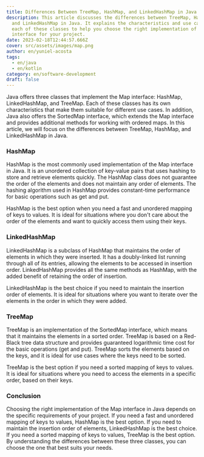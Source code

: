 ```yaml
---
title: Differences Between TreeMap, HashMap, and LinkedHashMap in Java
description: This article discusses the differences between TreeMap, HashMap,
  and LinkedHashMap in Java. It explains the characteristics and use cases of
  each of these classes to help you choose the right implementation of the Map
  interface for your project.
date: 2023-02-18T12:44:57.666Z
cover: src/assets/images/map.png
author: en/yuniel-acosta
tags:
  - en/java
  - en/kotlin
category: en/software-development
draft: false
---
```


Java offers three classes that implement the Map interface: HashMap, LinkedHashMap, and TreeMap. Each of these classes has its own characteristics that make them suitable for different use cases. In addition, Java also offers the SortedMap interface, which extends the Map interface and provides additional methods for working with ordered maps. In this article, we will focus on the differences between TreeMap, HashMap, and LinkedHashMap in Java.

### HashMap

HashMap is the most commonly used implementation of the Map interface in Java. It is an unordered collection of key-value pairs that uses hashing to store and retrieve elements quickly. The HashMap class does not guarantee the order of the elements and does not maintain any order of elements. The hashing algorithm used in HashMap provides constant-time performance for basic operations such as get and put.

HashMap is the best option when you need a fast and unordered mapping of keys to values. It is ideal for situations where you don't care about the order of the elements and want to quickly access them using their keys.

### LinkedHashMap

LinkedHashMap is a subclass of HashMap that maintains the order of elements in which they were inserted. It has a doubly-linked list running through all of its entries, allowing the elements to be accessed in insertion order. LinkedHashMap provides all the same methods as HashMap, with the added benefit of retaining the order of insertion.

LinkedHashMap is the best choice if you need to maintain the insertion order of elements. It is ideal for situations where you want to iterate over the elements in the order in which they were added.

### TreeMap

TreeMap is an implementation of the SortedMap interface, which means that it maintains the elements in a sorted order. TreeMap is based on a Red-Black tree data structure and provides guaranteed logarithmic time cost for the basic operations (get and put). TreeMap sorts the elements based on the keys, and it is ideal for use cases where the keys need to be sorted.

TreeMap is the best option if you need a sorted mapping of keys to values. It is ideal for situations where you need to access the elements in a specific order, based on their keys.

### Conclusion

Choosing the right implementation of the Map interface in Java depends on the specific requirements of your project. If you need a fast and unordered mapping of keys to values, HashMap is the best option. If you need to maintain the insertion order of elements, LinkedHashMap is the best choice. If you need a sorted mapping of keys to values, TreeMap is the best option. By understanding the differences between these three classes, you can choose the one that best suits your needs.
